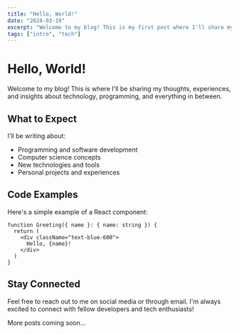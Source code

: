 ```yaml
---
title: "Hello, World!"
date: "2024-03-19"
excerpt: "Welcome to my blog! This is my first post where I'll share my thoughts on technology, programming, and more."
tags: ["intro", "tech"]
---
```


# Hello, World!

Welcome to my blog! This is where I'll be sharing my thoughts, experiences, and insights about technology, programming, and everything in between.

## What to Expect

I'll be writing about:
- Programming and software development
- Computer science concepts
- New technologies and tools
- Personal projects and experiences

## Code Examples

Here's a simple example of a React component:

```tsx
function Greeting({ name }: { name: string }) {
  return (
    <div className="text-blue-600">
      Hello, {name}!
    </div>
  )
}
```

## Stay Connected

Feel free to reach out to me on social media or through email. I'm always excited to connect with fellow developers and tech enthusiasts!

More posts coming soon...

